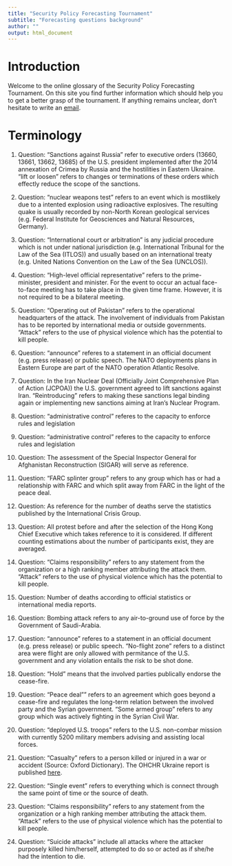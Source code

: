 ```yaml
---
title: "Security Policy Forecasting Tournament"
subtitle: "Forecasting questions background"
author: ""
output: html_document
---
```


# Introduction

Welcome to the online glossary of the Security Policy Forecasting Tournament. On this site you find further information which should help you to get a better grasp of the tournament. If anything remains unclear, don't hesitate to write an [email](a.sacharow@mpp.hertie-school.org).

# Terminology

1. Question:
"Sanctions against Russia" refer to executive orders (13660, 13661, 13662, 13685) of the U.S. president implemented after the 2014 annexation of Crimea by Russia and the hostilities in Eastern Ukraine. "lift or loosen" refers to changes or terminations of these orders which effectly reduce the scope of the sanctions.

2. Question: 
"nuclear weapons test" refers to an event which is mostlikely due to a intented explosion using radioactive explosives.  The resulting quake is usually recorded by non-North Korean geological services (e.g. Federal Institute for Geosciences and Natural Resources, Germany).

3. Question:
"International court or arbitration" is any judicial procedure which is not under national jurisdiction (e.g. International Tribunal for the Law of the Sea (ITLOS)) and usually based on an international treaty (e.g. United Nations Convention on the Law of the Sea (UNCLOS)).

4. Question:
“High-level official representative” refers to the prime-minister, president and minister. For the event to occur an actual face-to-face meeting has to take place in the given time frame. However, it is not required to be a bilateral meeting.

5. Question:
“Operating out of Pakistan” refers to the operational headquarters of the attack. The involvement of individuals from Pakistan has to be reported by international media or outside governments. "Attack" refers to the use of physical violence which has the potential to kill people.

6. Question:
"announce" referes to a statement in an official document (e.g. press release) or public speech. The NATO deployments plans in Eastern Europe are part of the NATO operation Atlantic Resolve.

7. Question:
In the Iran Nuclear Deal (Officially Joint Comprehensive Plan of Action (JCPOA)) the U.S. government agreed to lift sanctions against Iran. “Reintroducing” refers to making these sanctions legal binding again or implementing new sanctions aiming at Iran's Nuclear Program.

8. Question:
"administrative control" referes to the capacity to enforce rules and legislation

9. Question:
"administrative control" referes to the capacity to enforce rules and legislation

10. Question:
The assessment of the Special Inspector General for Afghanistan Reconstruction (SIGAR) will serve as reference.

11. Question:
"FARC splinter group" refers to any group which has or had a relationship with FARC and which split away from FARC in the light of the peace deal.

12. Question:
As reference for the number of deaths serve the statistics published by the International Crisis Group.

13. Question:
All protest before and after the selection of the Hong Kong Chief Executive which takes reference to it is considered. If different counting estimations about the number of participants exist, they are averaged.

14. Question: 
"Claims responsibility" refers to any statement from the organization or a high ranking member attributing the attack them. "Attack" refers to the use of physical violence which has the potential to kill people.

15. Question:
Number of deaths according to official statistics or international media reports.

16. Question: 
Bombing attack refers to any air-to-ground use of force by the Government of Saudi-Arabia.

17. Question:
"announce" referes to a statement in an official document (e.g. press release) or public speech. "No-flight zone" refers to a distinct area were flight are only allowed with permitance of the U.S. government and any violation entails the risk to be shot done. 

18. Question: 
"Hold" means that the involved parties publically endorse the cease-fire.

19. Question: 
"Peace deal"" refers to an agreement which goes beyond a cease-fire and regulates the long-term relation between the involved party and the Syrian government. "Some armed group" refers to any group which was actively fighting in the Syrian Civil War.

20.  Question: 
"deployed U.S. troops" refers to the U.S. non-combar mission with currently 5200 military members advising and assisting local forces.

21. Question: "Casualty" refers to a person killed or injured in a war or accident (Source: Oxford Dictionary). The OHCHR Ukraine report is published [here](http://www.ohchr.org/EN/Countries/ENACARegion/Pages/UAReports.aspx).

22. Question: "Single event" refers to everything which is connect through the same point of time or the source of death. 

23. Question: "Claims responsibility" refers to any statement from the organization or a high ranking member attributing the attack them. "Attack" refers to the use of physical violence which has the potential to kill people.

24. Question: "Suicide attacks" include all attacks where the attacker purposely killed him/herself, attempted to do so or acted as if she/he had the intention to die.

